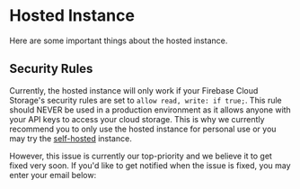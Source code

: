 
# Hosted Instance

Here are some important things about the hosted instance.

## Security Rules
Currently, the hosted instance will only work if your Firebase Cloud Storage's security rules are set to `allow read, write: if true;`. This rule should NEVER be used in a production environment as it allows anyone with your API keys to access your cloud storage. This is why we currently recommend you to only use the hosted instance for personal use or you may try the [self-hosted](/docs/self-hosted/firebase-setup) instance.

However, this issue is currently our top-priority and we believe it to get fixed very soon. If you'd like to get notified when the issue is fixed, you may enter your email below:

<EmailForm />